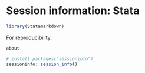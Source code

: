 # Session information: Stata{-}

```r
library(Statamarkdown)
```

For reproducibility.
```stata
about
```

```r
# install.packages("sessioninfo")
sessioninfo::session_info()
```
